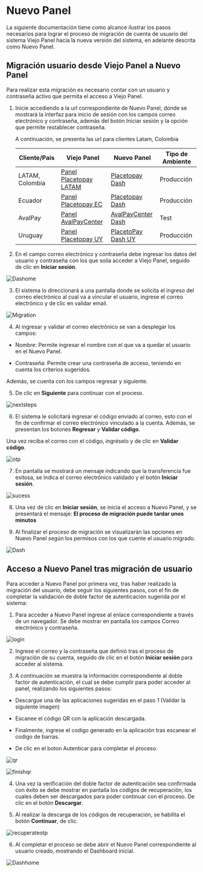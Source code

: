 


<HeroPattern />

# Nuevo Panel
La siguiente documentación tiene como alcance ilustrar los pasos necesarios para lograr el proceso de migración de cuenta de usuario del sistema Viejo Panel hacia la nueva versión del sistema, en adelante descrita como Nuevo Panel. 

## Migración usuario desde Viejo Panel a Nuevo Panel 

Para realizar esta migración es necesario contar con un usuario y contraseña activo que permita el acceso a Viejo Panel.  

1. Inicie accediendo a la url correspondiente de Nuevo Panel, donde se mostrará la interfaz para inicio de sesión con los campos correo electrónico y contraseña, además del botón Iniciar sesión y la opción que permite restablecer contraseña.  

    A continuación, se presenta las url para clientes Latam, Colombia  

    | Cliente/País    | Viejo Panel             |  Nuevo Panel          |   Tipo de Ambiente   |
    |---------| -------------------------- | ------------------------------------------------------- | ---------------- |
    | LATAM, Colombia  | [Panel Placetopay LATAM](https://panel.placetopay.com/)     | [Placetopay Dash](https://dash.placetopay.com/login)  | Producción | 
    | Ecuador       | [Panel Placetopay EC](https://panel.placetopay.ec/)    | [Placetopay Dash](https://dash.placetopay.ec/login)     | Producción | 
    | AvalPay       | [Panel AvalPayCenter](https://admin.test.avalpaycenter.com/)    | [AvalPayCenter Dash](https://dash-test-gou.placetopay.com/login)    | Test | 
    | Uruguay       | [Panel Placetopay UY](https://panel.placetopay.uy/)    | [PlacetoPay Dash UY](https://dash.placetopay.uy/login)    | Producción | 

2. En el campo correo electrónico y contraseña debe ingresar los datos del usuario y contraseña con los que solía acceder a Viejo Panel, seguido de clic en **Iniciar sesión**.  

![Dashome](/newpanel/migration/imagen1.webp)

3. El sistema lo direccionará a una pantalla donde se solicita el ingreso del correo electrónico al cual va a vincular el usuario, ingrese el correo electrónico y de clic en validar email.  

![Migration](/newpanel/migration/imagen2.webp)

4. Al ingresar y validar el correo electrónico se van a desplegar los campos: 

- Nombre: Permite ingresar el nombre con el que va a quedar el usuario en el Nuevo Panel. 

- Contraseña: Permite crear una contraseña de acceso, teniendo en cuenta los criterios sugeridos.  

Además, se cuenta con los campos regresar y siguiente.  

5. De clic en **Siguiente** para continuar con el proceso.  

![nextsteps](/newpanel/migration/imagen3.webp)

6. El sistema le solicitará ingresar el código enviado al correo, esto con el fin de confirmar el correo electrónico vinculado a la cuenta. Además, se presentan los botones **Regresar** y **Validar código**.  

Una vez reciba el correo con el código, ingréselo y de clic en **Validar código**.  

![otp](/newpanel/migration/imagen4.webp)

7. En pantalla se mostrará un mensaje indicando que la transferencia fue exitosa, se indica el correo electrónico validado y el botón **Iniciar sesión**.

![sucess](/newpanel/migration/imagen5.webp)

8. Una vez de clic en **Iniciar sesión**, se inicia el acceso a Nuevo Panel, y se presentará el mensaje: **El proceso de migración puede tardar unos minutos**

9. Al finalizar el proceso de migración se visualizarán las opciones en Nuevo Panel según los permisos con los que cuente el usuario migrado.  

![Dash](/newpanel/migration/imagen6.webp)

## Acceso a Nuevo Panel tras migración de usuario

Para acceder a Nuevo Panel por primera vez, tras haber realizado la migración del usuario, debe seguir los siguientes pasos, con el fin de completar la validación de doble factor de autenticación sugerida por el sistema:  

1. Para acceder a Nuevo Panel ingrese al enlace correspondiente a través de un navegador. Se debe mostrar en pantalla los campos Correo electrónico y contraseña.  

![login](/newpanel/migration/imagen7.webp)

2. Ingrese el correo y la contraseña que definió tras el proceso de migración de su cuenta, seguido de clic en el botón **Iniciar sesión** para acceder al sistema.  

3. A continuación se muestra la información correspondiente al doble factor de autenticación, el cual se debe cumplir para poder acceder al panel, realizando los siguientes pasos: 

- Descargue una de las aplicaciones sugeridas en el paso 1 (Validar la siguiente imagen) 

- Escanee el código QR con la aplicación descargada. 

- Finalmente, ingrese el codigo generado en la aplicación tras escanear el codigo de barras. 

- De clic en el boton Autenticar para completar el proceso.

![qr](/newpanel/migration/imagen8.webp)

![finishqr](/newpanel/migration/imagen9.webp)

4. Una vez la verificación del doble factor de autenticación sea confirmada con éxito se debe mostrar en pantalla los codigos de recuperación, los cuales deben ser descargados para poder continuar con el proceso. De clic en el botón **Descargar**.  

5. Al realizar la descarga de los códigos de recuperación, se habilita el botón **Continuar**, de clic. 

![recuperateotp](/newpanel/migration/imagen10.webp)

6. Al completar el proceso se debe abrir el Nuevo Panel correspondiente al usuario creado, mostrando el Dashboard inicial.  

![Dashhome](/newpanel/migration/imagen11.webp)

